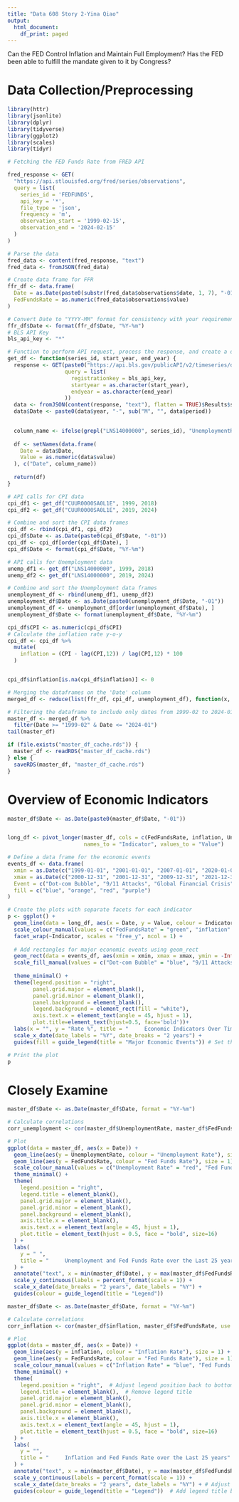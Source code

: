 ```yaml
---
title: "Data 608 Story 2-Yina Qiao"
output:
  html_document:
    df_print: paged
---
```


Can the FED Control Inflation and Maintain Full Employment? 
Has the FED been able to fulfill the mandate given to it by Congress?

# Data Collection/Preprocessing
```r
library(httr)
library(jsonlite)
library(dplyr)
library(tidyverse)
library(ggplot2)
library(scales)
library(tidyr)
```


```r
# Fetching the FED Funds Rate from FRED API

fred_response <- GET(
  "https://api.stlouisfed.org/fred/series/observations",
  query = list(
    series_id = 'FEDFUNDS',
    api_key = '*',
    file_type = 'json',
    frequency = 'm',
    observation_start = '1999-02-15',
    observation_end = '2024-02-15'
  )
)

# Parse the data
fred_data <- content(fred_response, "text")
fred_data <- fromJSON(fred_data)

# Create data frame for FFR
ffr_df <- data.frame(
  Date = as.Date(paste0(substr(fred_data$observations$date, 1, 7), "-01")),
  FedFundsRate = as.numeric(fred_data$observations$value)
)

# Convert Date to "YYYY-MM" format for consistency with your requirements
ffr_df$Date <- format(ffr_df$Date, "%Y-%m")
# BLS API Key
bls_api_key <- "*"

# Function to perform API request, process the response, and create a dataframe
get_df <- function(series_id, start_year, end_year) {
  response <- GET(paste0("https://api.bls.gov/publicAPI/v2/timeseries/data/", series_id),
                  query = list(
                    registrationkey = bls_api_key,
                    startyear = as.character(start_year),
                    endyear = as.character(end_year)
                  ))
  data <- fromJSON(content(response, "text"), flatten = TRUE)$Results$series$data[[1]]
  data$Date <- paste0(data$year, "-", sub("M", "", data$period))
  

  column_name <- ifelse(grepl("LNS14000000", series_id), "UnemploymentRate", "CPI")
  
  df <- setNames(data.frame(
    Date = data$Date,
    Value = as.numeric(data$value)
  ), c("Date", column_name))
  
  return(df)
}

# API calls for CPI data
cpi_df1 <- get_df("CUUR0000SA0L1E", 1999, 2018)
cpi_df2 <- get_df("CUUR0000SA0L1E", 2019, 2024)

# Combine and sort the CPI data frames
cpi_df <- rbind(cpi_df1, cpi_df2)
cpi_df$Date <- as.Date(paste0(cpi_df$Date, "-01"))
cpi_df <- cpi_df[order(cpi_df$Date), ]
cpi_df$Date <- format(cpi_df$Date, "%Y-%m")

# API calls for Unemployment data
unemp_df1 <- get_df("LNS14000000", 1999, 2018)
unemp_df2 <- get_df("LNS14000000", 2019, 2024)

# Combine and sort the Unemployment data frames
unemployment_df <- rbind(unemp_df1, unemp_df2)
unemployment_df$Date <- as.Date(paste0(unemployment_df$Date, "-01"))
unemployment_df <- unemployment_df[order(unemployment_df$Date), ]
unemployment_df$Date <- format(unemployment_df$Date, "%Y-%m")

cpi_df$CPI <- as.numeric(cpi_df$CPI)
# Calculate the inflation rate y-o-y
cpi_df <- cpi_df %>%
  mutate(
    inflation = (CPI - lag(CPI,12)) / lag(CPI,12) * 100
  )


cpi_df$inflation[is.na(cpi_df$inflation)] <- 0

# Merging the dataframes on the 'Date' column
merged_df <- reduce(list(ffr_df, cpi_df, unemployment_df), function(x, y) merge(x, y, by = "Date", all = TRUE))

# Filtering the dataframe to include only dates from 1999-02 to 2024-01
master_df <- merged_df %>%
  filter(Date >= "1999-02" & Date <= "2024-01")
tail(master_df)
```

```r
if (file.exists("master_df_cache.rds")) {
  master_df <- readRDS("master_df_cache.rds")
} else {
  saveRDS(master_df, "master_df_cache.rds")
}

```


# Overview of Economic Indicators

```r


master_df$Date <- as.Date(paste0(master_df$Date, "-01"))


long_df <- pivot_longer(master_df, cols = c(FedFundsRate, inflation, UnemploymentRate),
                        names_to = "Indicator", values_to = "Value")

# Define a data frame for the economic events
events_df <- data.frame(
  xmin = as.Date(c("1999-01-01", "2001-01-01", "2007-01-01", "2020-01-01")),
  xmax = as.Date(c("2000-12-31", "2001-12-31", "2009-12-31", "2021-12-31")),
  Event = c("Dot-com Bubble", "9/11 Attacks", "Global Financial Crisis", "COVID-19 Pandemic"),
  fill = c("blue", "orange", "red", "purple")
)

# Create the plots with separate facets for each indicator
p <- ggplot() +
  geom_line(data = long_df, aes(x = Date, y = Value, colour = Indicator), size=1) +
  scale_colour_manual(values = c("FedFundsRate" = "green", "inflation" = "blue", "UnemploymentRate" = "red"), guide = FALSE) +
  facet_wrap(~Indicator, scales = "free_y", ncol = 1) +
  
  # Add rectangles for major economic events using geom_rect
  geom_rect(data = events_df, aes(xmin = xmin, xmax = xmax, ymin = -Inf, ymax = Inf, fill = Event), alpha = 0.18) +
  scale_fill_manual(values = c("Dot-com Bubble" = "blue", "9/11 Attacks" = "orange", "Global Financial Crisis" = "red", "COVID-19 Pandemic" = "purple")) +
  
  theme_minimal() +
  theme(legend.position = "right",
        panel.grid.major = element_blank(), 
        panel.grid.minor = element_blank(),
        panel.background = element_blank(),
        legend.background = element_rect(fill = "white"),
        axis.text.x = element_text(angle = 45, hjust = 1),
        plot.title=element_text(hjust=0.5, face='bold'))+
  labs(x = "", y = "Rate %", title = "     Economic Indicators Over Time (1999-2024)") +
  scale_x_date(date_labels = "%Y", date_breaks = "2 years") +
  guides(fill = guide_legend(title = "Major Economic Events")) # Set the title for the fill legend

# Print the plot
p

```

# Closely Examine

```r

master_df$Date <- as.Date(master_df$Date, format = "%Y-%m")

# Calculate correlations
corr_unemployment <- cor(master_df$UnemploymentRate, master_df$FedFundsRate, use = "complete.obs")

# Plot
ggplot(data = master_df, aes(x = Date)) +
  geom_line(aes(y = UnemploymentRate, colour = "Unemployment Rate"), size = 1) +  
  geom_line(aes(y = FedFundsRate, colour = "Fed Funds Rate"), size = 1) + 
  scale_colour_manual(values = c("Unemployment Rate" = "red", "Fed Funds Rate" = "green")) +
  theme_minimal() +
  theme(
    legend.position = "right",  
    legend.title = element_blank(),  
    panel.grid.major = element_blank(),
    panel.grid.minor = element_blank(),
    panel.background = element_blank(),
    axis.title.x = element_blank(),
    axis.text.x = element_text(angle = 45, hjust = 1),
    plot.title = element_text(hjust = 0.5, face = "bold", size=16)
  ) +
  labs(
    y = " ",
    title = "     Unemployment and Fed Funds Rate over the Last 25 years"
  ) +
  annotate("text", x = min(master_df$Date), y = max(master_df$FedFundsRate, na.rm = TRUE), label = paste("Correlation: ", round(corr_unemployment, 2)), hjust = 0, vjust = -6, size = 6, face='bold', colour = "black") + # Add correlation text to the plot
  scale_y_continuous(labels = percent_format(scale = 1)) +
  scale_x_date(date_breaks = "2 years", date_labels = "%Y") + 
  guides(colour = guide_legend(title = "Legend")) 

```

```r


master_df$Date <- as.Date(master_df$Date, format = "%Y-%m")

# Calculate correlations
corr_inflation <- cor(master_df$inflation, master_df$FedFundsRate, use = "complete.obs")

# Plot
ggplot(data = master_df, aes(x = Date)) +
  geom_line(aes(y = inflation, colour = "Inflation Rate"), size = 1) +  # Increase line size
  geom_line(aes(y = FedFundsRate, colour = "Fed Funds Rate"), size = 1) +  # Increase line size
  scale_colour_manual(values = c("Inflation Rate" = "blue", "Fed Funds Rate" = "green")) +
  theme_minimal() +
  theme(
    legend.position = "right",  # Adjust legend position back to bottom
    legend.title = element_blank(),  # Remove legend title
    panel.grid.major = element_blank(),
    panel.grid.minor = element_blank(),
    panel.background = element_blank(),
    axis.title.x = element_blank(),
    axis.text.x = element_text(angle = 45, hjust = 1),
    plot.title = element_text(hjust = 0.5, face = "bold", size=16)
  ) +
  labs(
    y = "",
    title = "     Inflation and Fed Funds Rate over the Last 25 years"
  ) +
  annotate("text", x = min(master_df$Date), y = max(master_df$FedFundsRate, na.rm = TRUE), label = paste("Correlation: ", round(corr_inflation, 2)), hjust = 0, vjust = 0, size = 6, face='bold', colour = "black") + # Add correlation text to the plot
  scale_y_continuous(labels = percent_format(scale = 1)) +
  scale_x_date(date_breaks = "2 years", date_labels = "%Y") + # Adjust date breaks and labels
  guides(colour = guide_legend(title = "Legend"))  # Add legend title back
```


